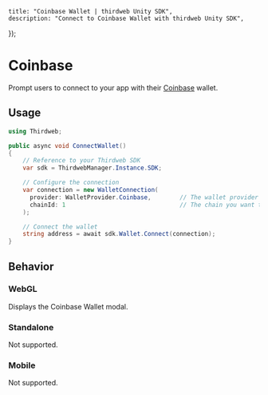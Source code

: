 
	title: "Coinbase Wallet | thirdweb Unity SDK",
	description: "Connect to Coinbase Wallet with thirdweb Unity SDK",
});

# Coinbase

Prompt users to connect to your app with their [Coinbase](https://www.coinbase.com/wallet) wallet.

## Usage

```csharp
using Thirdweb;

public async void ConnectWallet()
{
    // Reference to your Thirdweb SDK
    var sdk = ThirdwebManager.Instance.SDK;

    // Configure the connection
    var connection = new WalletConnection(
      provider: WalletProvider.Coinbase,        // The wallet provider you want to connect to (Required)
      chainId: 1                                // The chain you want to connect to (Required)
    );

    // Connect the wallet
    string address = await sdk.Wallet.Connect(connection);
}
```

## Behavior

### WebGL

Displays the Coinbase Wallet modal.

### Standalone

Not supported.

### Mobile

Not supported.
